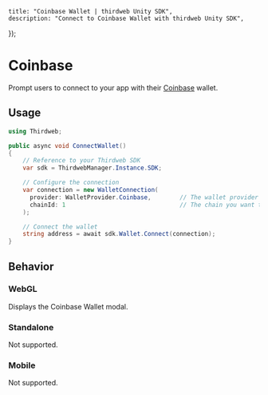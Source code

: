 
	title: "Coinbase Wallet | thirdweb Unity SDK",
	description: "Connect to Coinbase Wallet with thirdweb Unity SDK",
});

# Coinbase

Prompt users to connect to your app with their [Coinbase](https://www.coinbase.com/wallet) wallet.

## Usage

```csharp
using Thirdweb;

public async void ConnectWallet()
{
    // Reference to your Thirdweb SDK
    var sdk = ThirdwebManager.Instance.SDK;

    // Configure the connection
    var connection = new WalletConnection(
      provider: WalletProvider.Coinbase,        // The wallet provider you want to connect to (Required)
      chainId: 1                                // The chain you want to connect to (Required)
    );

    // Connect the wallet
    string address = await sdk.Wallet.Connect(connection);
}
```

## Behavior

### WebGL

Displays the Coinbase Wallet modal.

### Standalone

Not supported.

### Mobile

Not supported.
